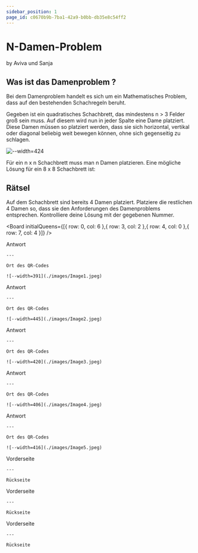 ```yaml
---
sidebar_position: 1
page_id: c0670b9b-7ba1-42a9-b0bb-db35e8c54ff2
---
```




# N-Damen-Problem

by Aviva und Sanja

## **Was ist das Damenproblem ?**

Bei dem Damenproblem handelt es sich um ein Mathematisches Problem, dass auf den bestehenden Schachregeln beruht.

Gegeben ist ein quadratisches Schachbrett, das mindestens n > 3 Felder groß sein muss. Auf diesem wird nun in jeder Spalte eine Dame platziert. Diese Damen müssen so platziert werden, dass sie sich horizontal, vertikal oder diagonal beliebig weit bewegen können, ohne sich gegenseitig zu schlagen.

![--width=424](./images/schachbrett-dame-laufwege.jpeg)

Für ein n x n Schachbrett muss man n Damen platzieren. Eine mögliche Lösung für ein 8 x 8 Schachbrett ist:&#x20;



## **Rätsel**

Auf dem Schachbrett sind bereits 4 Damen platziert. Platziere die restlichen 4 Damen so, dass sie den Anforderungen des Damenproblems entsprechen. Kontrolliere deine Lösung mit der gegebenen Nummer.

<Board initialQueens={[{ row: 0, col: 6 },{ row: 3, col: 2 },{ row: 4, col: 0 },{ row: 7, col: 4 }]} />

<AdventureOptions>
  <AdventureOption label="1" nextGuessIn={6}>
    Antwort

    ---

    Ort des QR-Codes

    ![--width=391](./images/Image1.jpeg)
  </AdventureOption>

  <AdventureOption label="2" nextGuessIn={6}>
    Antwort

    ---

    Ort des QR-Codes

    ![--width=445](./images/Image2.jpeg)
  </AdventureOption>

  <AdventureOption label="3" nextGuessIn={6}>
    Antwort

    ---

    Ort des QR-Codes

    ![--width=420](./images/Image3.jpeg)
  </AdventureOption>

  <AdventureOption label="4" nextGuessIn={6}>
    Antwort

    ---

    Ort des QR-Codes

    ![--width=406](./images/Image4.jpeg)
  </AdventureOption>

  <AdventureOption label="5" nextGuessIn={6}>
    Antwort

    ---

    Ort des QR-Codes

    ![--width=416](./images/Image5.jpeg)
  </AdventureOption>

  <AdventureOption label="3" nextGuessIn={6}>
    Vorderseite

    ---

    Rückseite
  </AdventureOption>

  <AdventureOption label="4" nextGuessIn={6}>
    Vorderseite

    ---

    Rückseite
  </AdventureOption>

  <AdventureOption label="5" nextGuessIn={6}>
    Vorderseite

    ---

    Rückseite
  </AdventureOption>
</AdventureOptions>


